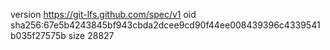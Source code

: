 version https://git-lfs.github.com/spec/v1
oid sha256:67e5b4243845bf943cbda2dcee9cd90f44ee008439396c4339541b035f27575b
size 28827
